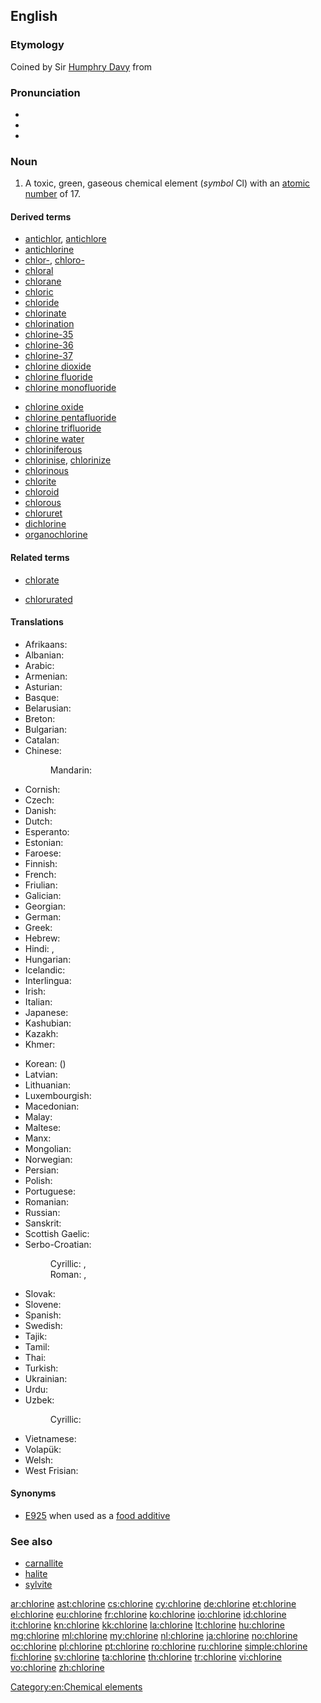 ==English==
{{elements|Cl|sulfur|S|argon|Ar}}

===Etymology===
Coined by Sir [[w:Humphry Davy|Humphry Davy]] from {{etyl|grc|en}} {{term|χλωρός||pale green|tr=khlōros|lang=grc|sc=polytonic}}

===Pronunciation===
* {{audio|en-us-chlorine.ogg|Audio (US)}}
* {{IPA|/ˈklɔɹiːn/}}
* {{rhymes|ɔɹiːn|ɔːɹɪn}}

===Noun===
{{en-noun|-}}
{{wikipedia}}

# A toxic, green, gaseous chemical element (''symbol'' Cl) with an [[atomic number]] of 17.

====Derived terms====
{{der-top}}
* [[antichlor]], [[antichlore]]
* [[antichlorine]]
* [[chlor-]], [[chloro-]]
* [[chloral]]
* [[chlorane]]
* [[chloric]]
* [[chloride]]
* [[chlorinate]]
* [[chlorination]]
* [[chlorine-35]]
* [[chlorine-36]]
* [[chlorine-37]]
* [[chlorine dioxide]]
* [[chlorine fluoride]]
* [[chlorine monofluoride]]
{{der-mid}}
* [[chlorine oxide]]
* [[chlorine pentafluoride]]
* [[chlorine trifluoride]]
* [[chlorine water]]
* [[chloriniferous]]
* [[chlorinise]], [[chlorinize]]
* [[chlorinous]]
* [[chlorite]]
* [[chloroid]]
* [[chlorous]]
* [[chloruret]]
* [[dichlorine]]
* [[organochlorine]]
{{der-bottom}}

====Related terms====
{{rel-top}}
* [[chlorate]]
{{rel-mid}}
* [[chlorurated]]
{{rel-bottom}}

====Translations====
{{trans-top|chemical element}}
* Afrikaans: {{t-|af|chloor}}
* Albanian: {{t-|sq|hlor}}
* Arabic: {{t-|ar|كلور|tr=kulūr|m}}
* Armenian: {{t-|hy|քլոր|tr=kʿlor}}
* Asturian: {{t+|ast|cloru|m}}
* Basque: {{t-|eu|kloroa}}
* Belarusian: {{t-|be|хлор|m|tr=xlor}}
* Breton: {{t+|br|klor|m}}
* Bulgarian: {{t-|bg|хлор|m|tr=hlor}}
* Catalan: {{t-|ca|clor}}
* Chinese:
*: Mandarin: {{t|cmn|氯|tr=lǜ|sc=Hani}}
* Cornish: {{t-|kw|cloryn}}
* Czech: {{t+|cs|chlór|m}}
* Danish: {{t-|da|klor}}
* Dutch: {{t+|nl|chloor|m}}
* Esperanto: {{t+|eo|kloro}}
* Estonian: {{t-|et|kloor}}
* Faroese: {{t-|fo|klor}}
* Finnish: {{t+|fi|kloori}}
* French: {{t+|fr|chlore|m}}
* Friulian: {{tø|fur|clôr}}
* Galician: {{t+|gl|cloro}}
* Georgian: {{t-|ka|ქლორი|tr=k'lori|sc=Geor}}
* German: {{t+|de|Chlor|n}}
* Greek: {{t+|el|χλώριο|n|tr=chlório}}
* Hebrew: {{t+|he|כלור|m|tr=klor}}
* Hindi: {{t-|hi|नीरजी|tr=nīrajī|sc=Deva}}, {{t-|hi|क्लोरीन|tr=klorīn|sc=Deva}}
* Hungarian: {{t+|hu|klór}}
* Icelandic: {{t+|is|klór}}
* Interlingua: {{t-|ia|chloro}}
* Irish: {{t+|ga|clóirín}}
* Italian: {{t+|it|cloro|m}}
* Japanese: {{t+|ja|塩素|tr=えんそ, enso}}
* Kashubian: {{t-|csb|chlor}}
* Kazakh: {{t-|kk|хлор|tr=khlor|sc=Cyrl}}
* Khmer: {{t-|km|ក្លរ|tr=klɔɔ|sc=Khmr}}
{{trans-mid}}
* Korean: {{t+|ko|염소|tr=yeomso|sc=Hang}} ({{t+|ko|鹽素|sc=Hang}})
* Latvian: {{t-|lv|hlors}}
* Lithuanian: {{t+|lt|chloras}}
* Luxembourgish: {{t-|lb|Chlor}}
* Macedonian: {{t-|mk|хлор|m|tr=hlor}}
* Malay: {{t-|ms|klorin}}
* Maltese: {{t-|mt|kloru}}
* Manx: {{t-|gv|cloreen}}
* Mongolian: {{t-|mn|хлор|tr=khlor|sc=Cyrl}}
* Norwegian: {{t+|no|klor}}
* Persian: {{t+|fa|کلر|tr=kolor}}
* Polish: {{t+|pl|chlor|m}}
* Portuguese: {{t+|pt|cloro|m}}
* Romanian: {{t+|ro|clor|n}}
* Russian: {{t+|ru|хлор|m|tr=xlor}}
* Sanskrit: {{t-|sa|नीरजी|tr=neerajee|sc=Deva}}
* Scottish Gaelic: {{t-|gd|clòirin}}
* Serbo-Croatian:
*: Cyrillic: {{t-|sh|хлор|m|sc=Cyrl}}, {{t-|sh|клор|sc=Cyrl}}
*: Roman: {{t-|sh|hlor|m}}, {{t-|sh|klor}}
* Slovak: {{t-|sk|chlór}}
* Slovene: {{t+|sl|klor}}
* Spanish: {{t+|es|cloro|m}}
* Swedish: {{t+|sv|klor|n}}
* Tajik: {{t-|tg|хлор|tr=xlor}}
* Tamil: {{t-|ta|குளோரின்|tr=kuļōrin|sc=Taml}}
* Thai: {{t-|th|คลอรีน|tr=klor-reen|sc=Thai}}
* Turkish: {{t+|tr|klor}}
* Ukrainian: {{t-|uk|хлор|m|tr=xlor}}
* Urdu: {{t-|ur|کلورین|tr=klorīn|sc=ur-Arab}}
* Uzbek: {{t-|uz|hlor|tr=astatin}}
*: Cyrillic: {{t-|uz|хлор|sc=Cyrl}}
* Vietnamese: {{t-|vi|clo}}
* Volapük: {{t+|vo|klorin}}
* Welsh: {{t+|cy|clorin}}
* West Frisian: {{t-|fy|gloor}}
{{trans-bottom}}

====Synonyms====
* [[E925]] when used as a [[food additive]]

===See also===
* [[carnallite]]
* [[halite]]
* [[sylvite]]

[[Category:en:Chemical elements]]

[[ar:chlorine]]
[[ast:chlorine]]
[[cs:chlorine]]
[[cy:chlorine]]
[[de:chlorine]]
[[et:chlorine]]
[[el:chlorine]]
[[eu:chlorine]]
[[fr:chlorine]]
[[ko:chlorine]]
[[io:chlorine]]
[[id:chlorine]]
[[it:chlorine]]
[[kn:chlorine]]
[[kk:chlorine]]
[[la:chlorine]]
[[lt:chlorine]]
[[hu:chlorine]]
[[mg:chlorine]]
[[ml:chlorine]]
[[my:chlorine]]
[[nl:chlorine]]
[[ja:chlorine]]
[[no:chlorine]]
[[oc:chlorine]]
[[pl:chlorine]]
[[pt:chlorine]]
[[ro:chlorine]]
[[ru:chlorine]]
[[simple:chlorine]]
[[fi:chlorine]]
[[sv:chlorine]]
[[ta:chlorine]]
[[th:chlorine]]
[[tr:chlorine]]
[[vi:chlorine]]
[[vo:chlorine]]
[[zh:chlorine]]